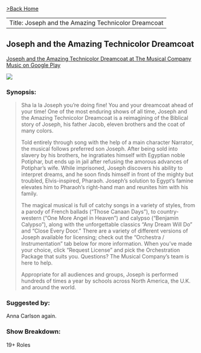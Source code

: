 [>Back Home](../index.html)

---
Title: Joseph and the Amazing Technicolor Dreamcoat
---
## Joseph and the Amazing Technicolor Dreamcoat
[Joseph and the Amazing Technicolor Dreamcoat at The Musical Company](https://themusicalcompany.com/show/joseph/)
[Music on Google Play](https://play.google.com/music/listen#/album/Brlb4owwhbayhvv5iwvtky37bsu/Andrew+Lloyd+Webber/Joseph+And+The+Amazing+Technicolor+Dreamcoat+(1993+Los+Angeles+Cast+Recording))

![](../images/josephandtheamazing.png)

### Synopsis:

> Sha la la Joseph you’re doing fine! You and your dreamcoat ahead of your time! One of the most enduring shows of all time, Joseph and the Amazing Technicolor Dreamcoat is a reimagining of the Biblical story of Joseph, his father Jacob, eleven brothers and the coat of many colors.
>
> Told entirely through song with the help of a main character Narrator, the musical follows preferred son Joseph. After being sold into slavery by his brothers, he ingratiates himself with Egyptian noble Potiphar, but ends up in jail after refusing the amorous advances of Potiphar’s wife. While imprisoned, Joseph discovers his ability to interpret dreams, and he soon finds himself in front of the mighty but troubled, Elvis-inspired, Pharaoh. Joseph’s solution to Egypt’s famine elevates him to Pharaoh’s right-hand man and reunites him with his family.
>
> The magical musical is full of catchy songs in a variety of styles, from a parody of French ballads (“Those Canaan Days”), to country-western (“One More Angel in Heaven”) and calypso (“Benjamin Calypso”), along with the unforgettable classics “Any Dream Will Do” and “Close Every Door.” There are a variety of different versions of Joseph available for licensing; check out the “Orchestra / Instrumentation” tab below for more information. When you’ve made your choice, click “Request License” and pick the Orchestration Package that suits you.  Questions? The Musical Company’s team is here to help.
>
> Appropriate for all audiences and groups, Joseph is performed hundreds of times a year by schools across North America, the U.K. and around the world.

### Suggested by:
Anna Carlson again.

### Show Breakdown:
19+ Roles
